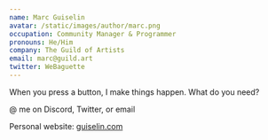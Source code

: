 ```yaml
---
name: Marc Guiselin
avatar: /static/images/author/marc.png
occupation: Community Manager & Programmer
pronouns: He/Him
company: The Guild of Artists
email: marc@guild.art
twitter: WeBaguette
---
```


When you press a button, I make things happen. What do you need?

@ me on Discord, Twitter, or email

Personal website: [guiselin.com](http://guiselin.com)

